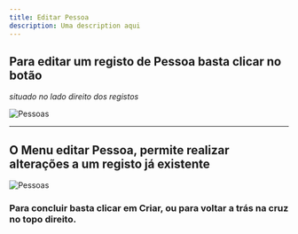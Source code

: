 ```yaml
---
title: Editar Pessoa
description: Uma description aqui
---
```


## Para editar um registo de Pessoa basta clicar no botão

_situado no lado direito dos registos_

![Pessoas](./images/editar.png "Pessoas")

---

## O Menu editar Pessoa, permite realizar alterações a um registo já existente

![Pessoas](./images/editar-pessoa.png "Pessoas")

### Para concluir basta clicar em **Criar**, ou para voltar a trás na cruz no topo direito.
